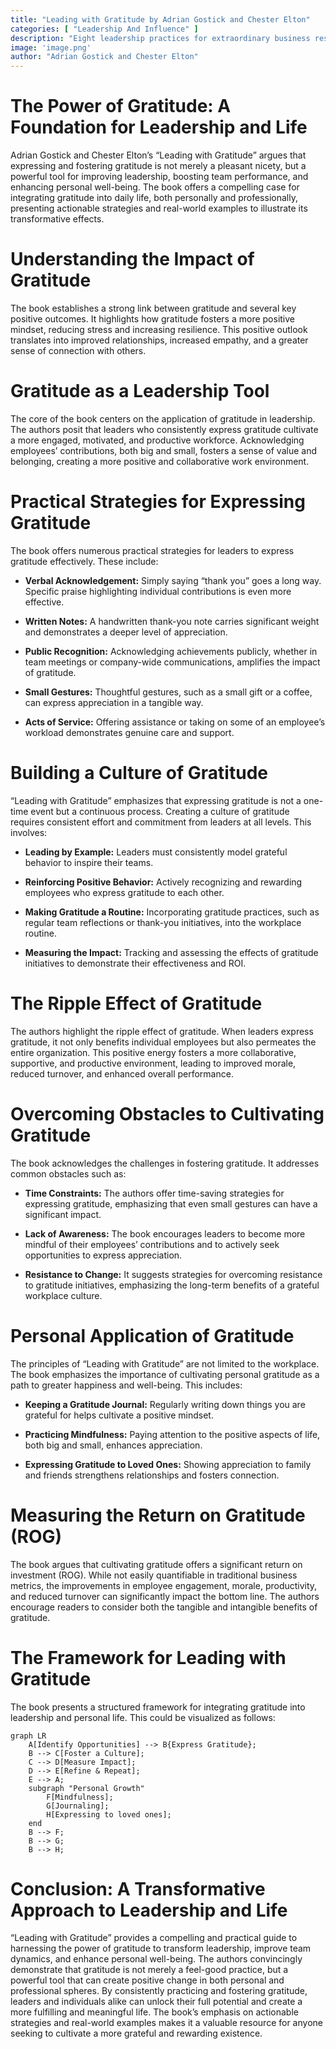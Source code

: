 ```yaml
---
title: "Leading with Gratitude by Adrian Gostick and Chester Elton"
categories: [ "Leadership And Influence" ]
description: "Eight leadership practices for extraordinary business results"
image: 'image.png'
author: "Adrian Gostick and Chester Elton"
---
```

# The Power of Gratitude: A Foundation for Leadership and Life

Adrian Gostick and Chester Elton's "Leading with Gratitude" argues that expressing and fostering gratitude is not merely a pleasant nicety, but a powerful tool for improving leadership, boosting team performance, and enhancing personal well-being. The book offers a compelling case for integrating gratitude into daily life, both personally and professionally, presenting actionable strategies and real-world examples to illustrate its transformative effects.


# Understanding the Impact of Gratitude

The book establishes a strong link between gratitude and several key positive outcomes.  It highlights how gratitude fosters a more positive mindset, reducing stress and increasing resilience.  This positive outlook translates into improved relationships, increased empathy, and a greater sense of connection with others.


# Gratitude as a Leadership Tool

The core of the book centers on the application of gratitude in leadership.  The authors posit that leaders who consistently express gratitude cultivate a more engaged, motivated, and productive workforce.  Acknowledging employees' contributions, both big and small, fosters a sense of value and belonging, creating a more positive and collaborative work environment.


# Practical Strategies for Expressing Gratitude

The book offers numerous practical strategies for leaders to express gratitude effectively.  These include:

* **Verbal Acknowledgement:**  Simply saying "thank you" goes a long way.  Specific praise highlighting individual contributions is even more effective.

* **Written Notes:**  A handwritten thank-you note carries significant weight and demonstrates a deeper level of appreciation.

* **Public Recognition:**  Acknowledging achievements publicly, whether in team meetings or company-wide communications, amplifies the impact of gratitude.

* **Small Gestures:**  Thoughtful gestures, such as a small gift or a coffee, can express appreciation in a tangible way.

* **Acts of Service:**  Offering assistance or taking on some of an employee's workload demonstrates genuine care and support.


# Building a Culture of Gratitude

"Leading with Gratitude" emphasizes that expressing gratitude is not a one-time event but a continuous process.  Creating a culture of gratitude requires consistent effort and commitment from leaders at all levels.  This involves:

* **Leading by Example:**  Leaders must consistently model grateful behavior to inspire their teams.

* **Reinforcing Positive Behavior:**  Actively recognizing and rewarding employees who express gratitude to each other.

* **Making Gratitude a Routine:**  Incorporating gratitude practices, such as regular team reflections or thank-you initiatives, into the workplace routine.

* **Measuring the Impact:**  Tracking and assessing the effects of gratitude initiatives to demonstrate their effectiveness and ROI.


#  The Ripple Effect of Gratitude

The authors highlight the ripple effect of gratitude.  When leaders express gratitude, it not only benefits individual employees but also permeates the entire organization. This positive energy fosters a more collaborative, supportive, and productive environment, leading to improved morale, reduced turnover, and enhanced overall performance.


#  Overcoming Obstacles to Cultivating Gratitude

The book acknowledges the challenges in fostering gratitude.  It addresses common obstacles such as:

* **Time Constraints:**  The authors offer time-saving strategies for expressing gratitude, emphasizing that even small gestures can have a significant impact.

* **Lack of Awareness:**  The book encourages leaders to become more mindful of their employees' contributions and to actively seek opportunities to express appreciation.

* **Resistance to Change:**  It suggests strategies for overcoming resistance to gratitude initiatives, emphasizing the long-term benefits of a grateful workplace culture.


#  Personal Application of Gratitude

The principles of "Leading with Gratitude" are not limited to the workplace.  The book emphasizes the importance of cultivating personal gratitude as a path to greater happiness and well-being. This includes:

* **Keeping a Gratitude Journal:**  Regularly writing down things you are grateful for helps cultivate a positive mindset.

* **Practicing Mindfulness:**  Paying attention to the positive aspects of life, both big and small, enhances appreciation.

* **Expressing Gratitude to Loved Ones:**  Showing appreciation to family and friends strengthens relationships and fosters connection.


#  Measuring the Return on Gratitude (ROG)

The book argues that cultivating gratitude offers a significant return on investment (ROG). While not easily quantifiable in traditional business metrics, the improvements in employee engagement, morale, productivity, and reduced turnover can significantly impact the bottom line.  The authors encourage readers to consider both the tangible and intangible benefits of gratitude.


#  The Framework for Leading with Gratitude

The book presents a structured framework for integrating gratitude into leadership and personal life. This could be visualized as follows:

```mermaid
graph LR
    A[Identify Opportunities] --> B{Express Gratitude};
    B --> C[Foster a Culture];
    C --> D[Measure Impact];
    D --> E[Refine & Repeat];
    E --> A;
    subgraph "Personal Growth"
        F[Mindfulness];
        G[Journaling];
        H[Expressing to loved ones];
    end
    B --> F;
    B --> G;
    B --> H;
```


#  Conclusion: A Transformative Approach to Leadership and Life

"Leading with Gratitude" provides a compelling and practical guide to harnessing the power of gratitude to transform leadership, improve team dynamics, and enhance personal well-being.  The authors convincingly demonstrate that gratitude is not merely a feel-good practice, but a powerful tool that can create positive change in both personal and professional spheres.  By consistently practicing and fostering gratitude, leaders and individuals alike can unlock their full potential and create a more fulfilling and meaningful life.  The book's emphasis on actionable strategies and real-world examples makes it a valuable resource for anyone seeking to cultivate a more grateful and rewarding existence.

